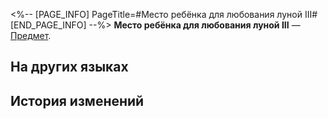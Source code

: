 <%-- [PAGE_INFO]
PageTitle=#Место ребёнка для любования луной III#
[END_PAGE_INFO] --%>
{{Предмет Инфобокс
|id          = 252468
|Изображение = Предмет Место ребёнка для любования луной III.png
|Тип         = 
|Инвентарь   = 
|Редкость    = 5
|Эффект      = 
|Описание    = Соберите набор карточек воспоминаний, чтобы получить усиление.
}}
{{Описание|Ваши воспоминания об Освоении могут стать источником вдохновения для игры.}}
'''Место ребёнка для любования луной III''' — [[Предмет]].

==На других языках==
{{На других языках
|en   = A Child's Moongazing Spot (III)
|zhs  = 稚子的赏月地-Ⅲ
|zht  = 稚子的賞月地-Ⅲ
|ja   = 稚児の月見スポット-III
|ko   = 어린아이의 달맞이 장소-Ⅲ
|es   = Rincón de un niño para observar la luna&nbsp;III
|fr   = Point d'observation de la lune de l'enfant (III)
|ru   = Место ребёнка для любования луной III
|th   = จุดชมจันทร์ของหนูน้อย III
|vi   = Nơi Ngắm Trăng Trẻ Thơ-III
|de   = Ort zur Mondbeobachtung eines Kindes (III)
|id   = Tempat Anak-Anak Menatap Bulan III
|pt   = Ponto de Observação da Lua de uma Criança (III)
}}

==История изменений==
{{История изменений|3.5}}